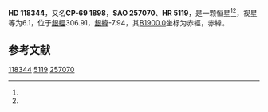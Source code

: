 {{Starbox begin
| name = HD 118344
}}
{{Starbox observe
| epoch = [[J2000.0|J2000.0]]
| constell = {{星座名待查}}<ref name=SIMBAD>{{cite web
 | url=http://simbad.u-strasbg.fr/simbad/sim-id?Ident=HR+5119
 | title =Pulsating variable Star
 | publisher=Centre de Données astronomiques de Strasbourg
 | work=SIMBAD
 | accessdate=2012-07-13}}</ref><ref name=DATA>{{cite web
 | url=http://vizier.u-strasbg.fr/viz-bin/VizieR-5?-out.add=.&-source=5050&-corr=PK=HR&-out.max=9999&HR=5119
 | title=VizieR Detailed Page
 | accessdate=2012-07-13
 | archive-date=2016-03-04
 | archive-url=https://web.archive.org/web/20160304235136/http://vizier.u-strasbg.fr/viz-bin/VizieR-5?-out.add=.&-source=5050&-corr=PK=HR&-out.max=9999&HR=5119
 | dead-url=no
 }}</ref>
| 星官 = 
| ra = {{RA|13|38|45.7}}<ref name=SIMBAD /><ref name=DATA />
| dec = {{DEC|-70|26|42}}<ref name=SIMBAD /><ref name=DATA />
| appmag_v = 6.1<ref name=SIMBAD /><ref name=DATA />
}}
{{Starbox character
| class = K3III<ref name=SIMBAD /><ref name=DATA />
| b-v = 1.42<ref name=SIMBAD /><ref name=DATA />
| u-b = 1.73<ref name=SIMBAD /><ref name=DATA />
| r-i = <ref name=SIMBAD /><ref name=DATA />
| variable = 
}}
{{Starbox astrometry
| radial_v = 1.73
| prop_mo_ra = 2
| parallax = 
| p_error = 
}}
{{Starbox catalog
| names =CP-69 1898，[[SAO星表|SAO]] 257070，[[HD星表|HD]] 118344，[[HR星表|HR]] 5119}}
{{Starbox reference |Simbad=HR+5119}}
{{Starbox end}}

'''HD 118344'''，又名'''CP-69 1898'''，'''SAO 257070'''、'''HR 5119'''，是一颗恒星<ref name=SIMBAD /><ref name=DATA />，视星等为6.1，位于[[銀道座標系|銀經]]306.91，[[銀道座標系|銀緯]]-7.94，其[[B1900.0|B1900.0]]坐标为赤經{{RA|13|31|10.2}}，赤緯{{DEC|-69|-7.94|3}}。

== 参考文献 ==
{{reflist}}

{{star-stub}}

[[Category:HD和HDE天體|118344]]
[[Category:HR天體|5119]]
[[Category:SAO天體|257070]]